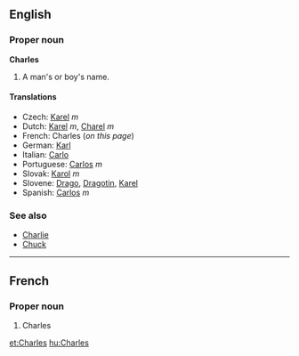 ==English==

===Proper noun===
'''Charles'''

#A man's or boy's name.

====Translations====
*Czech: [[Karel#Czech|Karel]] ''m''
*Dutch: [[Karel]] ''m'', [[Charel]] ''m''
*French: Charles (''on this page'')
*German: [[Karl]]
*Italian: [[Carlo]]
*Portuguese: [[Carlos]] ''m''
*Slovak: [[Karol#Slovak|Karol]] ''m''
*Slovene: [[Drago]], [[Dragotin]], [[Karel]]
*Spanish: [[Carlos]] ''m''

===See also===
*[[Charlie]]
*[[Chuck]]

----

==French==
===Proper noun===

# Charles

[[et:Charles]]
[[hu:Charles]]